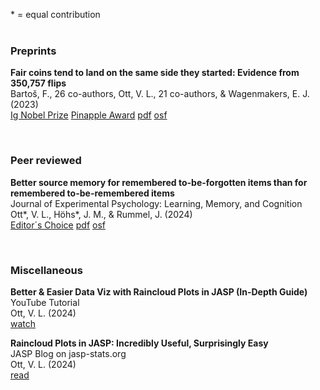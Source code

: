  
\* = equal contribution
<br>
<br>

### Preprints

**Fair coins tend to land on the same side they started: Evidence from 350,757 flips**  
Bartoš, F., 26 co-authors, Ott, V. L., 21 co-authors, & Wagenmakers, E. J. (2023)  
[Ig Nobel Prize](https://improbable.com/ig/winners/#ig2024){.badge .bg-warning target="_blank"}
[Pinapple Award](https://www.bayesianspectacles.org/coin-tossing-paper-wins-chinese-ignobel-pineapple-award/){.badge .bg-warning target="_blank"}
[pdf](https://arxiv.org/pdf/2310.04153){target="_blank"}
[osf](https://osf.io/pxu6r/){target="_blank"}

<br>

### Peer reviewed

**Better source memory for remembered to-be-forgotten items 
than for remembered to-be-remembered items**  
Journal of Experimental Psychology: Learning, Memory, and Cognition  
Ott\*, V. L., Höhs\*, J. M., & Rummel, J. (2024)  
[Editor´s Choice](https://www.apa.org/news/editors-choice){.badge .bg-warning target="_blank"}
[pdf](https://osf.io/v7wp2){target="_blank"}
[osf](https://osf.io/mg8ed/){target="_blank"}

<br>

### Miscellaneous

**Better & Easier Data Viz with Raincloud Plots in JASP (In-Depth Guide)**  
YouTube Tutorial  
Ott, V. L. (2024)  
[watch](https://www.youtube.com/watch?v=AAdXUAl_w6E){target="_blank"}

**Raincloud Plots in JASP: Incredibly Useful, Surprisingly Easy**  
JASP Blog on jasp-stats.org  
Ott, V. L. (2024)  
[read](https://jasp-stats.org/2024/07/26/raincloud-plots-in-jasp-incredibly-useful-surprisingly-easy/){target="_blank"}